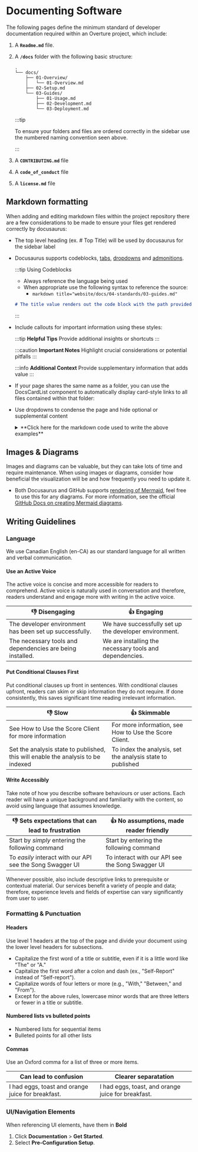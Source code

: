 # Documenting Software 

The following pages define the minimum standard of developer documentation required within an Overture project, which include:

1. A **`Readme.md`** file.
2. A **`/docs`** folder with the following basic structure:

    ```
    .
    └── docs/
        ├── 01-Overview/
        │   └── 01-Overview.md
        ├── 02-Setup.md
        └── 03-Guides/
            ├── 01-Usage.md
            ├── 02-Development.md
            └── 03-Deployment.md
    ```

    :::tip

    To ensure your folders and files are ordered correctly in the sidebar use the numbered naming convention seen above.

    :::

3. A **`CONTRIBUTING.md`** file
4. A **`code_of_conduct`** file
5. A **`license.md`** file

## Markdown formatting 

When adding and editing markdown files within the project repository there are a few considerations to be made to ensure your files get rendered correctly by docusaurus:

- The top level heading (ex. # Top Title) will be used by docusaurus for the sidebar label

- Docusaurus supports codeblocks, [tabs](https://docusaurus.io/docs/markdown-features/tabs), [dropdowns](https://docusaurus.io/docs/markdown-features#details) and [admonitions](https://docusaurus.io/docs/markdown-features/admonitions).


    :::tip Using Codeblocks

    - Always reference the language being used
    - When appropriate use the following syntax to reference the source: 
        -  `markdown title="website/docs/04-standards/03-guides.md"`


    ```markdown title="website/docs/04-standards/03-guides.md"
    # The title value renders out the code block with the path provided
    ```
    :::

- Include callouts for important information using these styles:
  
    :::tip
    **Helpful Tips**
    Provide additional insights or shortcuts
    :::

    :::caution
    **Important Notes**
    Highlight crucial considerations or potential pitfalls
    :::

    :::info
    **Additional Context**
    Provide supplementary information that adds value
    :::

- If your page shares the same name as a folder, you can use the DocsCardList component to automatically display card-style links to all files contained within that folder:

    <DocCardList />

- Use dropdowns to condense the page and hide optional or supplemental content

    <details>
    <summary>**Click here for the markdown code used to write the above examples**</summary>

    ``````
    ## Markdown formatting 

    When adding and editing markdown files within the project repository there are a few considerations to be made to ensure your files get rendered correctly by docusaurus:

    - The top level heading (ex. # Top Title) will be used by docusaurus for the sidebar label

    - Docusaurus supports codeblocks, [tabs](https://docusaurus.io/docs/markdown-features/tabs), [dropdowns](https://docusaurus.io/docs/markdown-features#details) and [admonitions](https://docusaurus.io/docs/markdown-features/admonitions).


        :::tip Using Codeblocks

        - Always reference the language being used
        - When appropriate use the following syntax to reference the source: 
            -  `markdown title="website/docs/04-standards/03-guides.md"`


        ```markdown title="website/docs/04-standards/03-guides.md"
        # The title value renders out the code block with the path provided
        ```
        :::

    - Include callouts for important information using these styles:
    
        :::tip
        **Helpful Tips**
        Provide additional insights or shortcuts
        :::

        :::caution
        **Important Notes**
        Highlight crucial considerations or potential pitfalls
        :::

        :::info
        **Additional Context**
        Provide supplementary information that adds value
        :::

    - If your page shares the same name as a folder, you can use the DocsCardList component to automatically display card-style links to all files contained within that folder. This creates a dropdown-style navigation menu.

    <DocsCardList />

    <details>
    <summary>**Click here for the markdown code used for the above examples**</summary>
    [The content seen in this dropdown would go in here]
    </details>

    ``````

    </details>

## Images & Diagrams

Images and diagrams can be valuable, but they can take lots of time and require maintenance. When using images or diagrams, consider how beneficial the visualization will be and how frequently you need to update it. 

- Both Docusaurus and GitHub supports [rendering of Mermaid](https://docusaurus.io/docs/markdown-features/diagrams), feel free to use this for any diagrams. For more information, see the official [GitHub Docs on creating Mermaid diagrams](https://docs.github.com/en/get-started/writing-on-github/working-with-advanced-formatting/creating-diagrams).

## Writing Guidelines

### Language

We use Canadian English (en-CA) as our standard language for all written and verbal communication.

#### Use an Active Voice

The active voice is concise and more accessible for readers to comprehend. Active voice is naturally used in conversation and therefore, readers understand and engage more with writing in the active voice.

| 👎 Disengaging| 👍 Engaging|
|---|---|
|The developer environment has been set up successfully.|We have successfully set up the developer environment.|
|The necessary tools and dependencies are being installed.|We are installing the necessary tools and dependencies.|

#### Put Conditional Clauses First

Put conditional clauses up front in sentences. With conditional clauses upfront, readers can skim or skip information they do not require. If done consistently, this saves significant time reading irrelevant information.

| 👎 Slow | 👍 Skimmable |
|---|---|
|See How to Use the Score Client for more information | For more information, see How to Use the Score Client.|
| Set the analysis state to published, this will enable the analysis to be indexed| To index the analysis, set the analysis state to published |

#### Write Accessibly

Take note of how you describe software behaviours or user actions. Each reader will have a unique background and familiarity with the content, so avoid using language that assumes knowledge.

| 👎 Sets expectations that can lead to frustration| 👍 No assumptions, made reader friendly|
|---|---|
|Start by *simply* entering the following command|Start by entering the following command|
|To *easily* interact with our API see the Song Swagger UI| To interact with our API see the Song Swagger UI|

Whenever possible, also include descriptive links to prerequisite or contextual material. Our services benefit a variety of people and data; therefore, experience levels and fields of expertise can vary significantly from user to user. 

### Formatting & Punctuation

#### Headers

Use level 1 headers at the top of the page and divide your document using the lower level headers for subsections.

- Capitalize the first word of a title or subtitle, even if it is a little word like "The" or "A."
- Capitalize the first word after a colon and dash (ex., "Self-Report" instead of "Self-report").
- Capitalize words of four letters or more (e.g., "With," "Between," and "From").
- Except for the above rules, lowercase minor words that are three letters or fewer in a title or subtitle.

#### Numbered lists vs bulleted points

- Numbered lists for sequential items
- Bulleted points for all other lists

#### Commas

Use an Oxford comma for a list of three or more items.

| Can lead to confusion | Clearer separatation |
|---|---|
|I had eggs, toast and orange juice for breakfast.|I had eggs, toast, and orange juice for breakfast.|

### UI/Navigation Elements

When referencing UI elements, have them in **Bold**  

1. Click **Documentation** > **Get Started**.
2. Select **Pre-Configuration Setup**.







